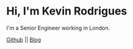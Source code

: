 # Hi, I'm Kevin Rodrigues

I'm a Senior Engineer working in London.

[Github](https://github.com/kevinrodrigues) || [Blog](https://kevin-rodrigues-dev-blog.netlify.app/)
